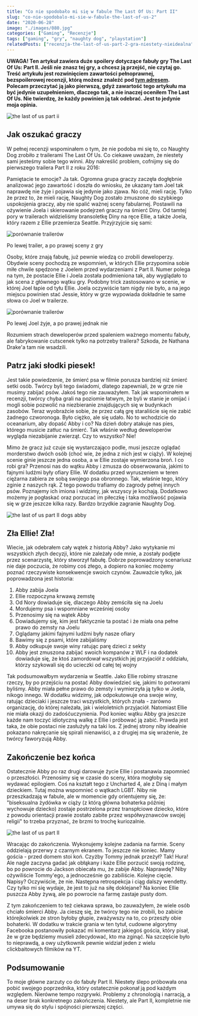 ```yaml
---
title: "Co nie spodobało mi się w fabule The Last Of Us: Part II"
slug: "co-nie-spodobalo-mi-sie-w-fabule-the-last-of-us-2"
date: "2020-06-28"
image: "./images/080.jpg"
categories: ["Gaming", "Recenzje"]
tags: ["gaming", "gry", "naughty dog", "playstation"]
relatedPosts: ["recenzja-the-last-of-us-part-2-gra-niestety-nieidealna"]
---
```


**UWAGA! Ten artykuł zawiera duże spoilery dotyczące fabuły gry The Last Of Us: Part II. Jeśli nie znasz tej gry, a chcesz ją przejść, nie czytaj go. Treść artykułu jest rozwinięciem zawartości pełnoprawnej, bezspoilerowej recenzji, którą możesz znaleźć pod [tym adresem](/recenzja-the-last-of-us-part-2-gra-niestety-nieidealna). Polecam przeczytać ją jako pierwszą, gdyż zawartość tego artykułu ma być jedynie uzupełnieniem, dlaczego tak, a nie inaczej oceniłem The Last Of Us. Nie twierdzę, że każdy powinien ją tak odebrać. Jest to jedynie moja opinia.**

![the last of us part ii](images/The-Last-of-Us-Part-II_20200619204344-1366x768.jpg)

## Jak oszukać graczy

W pełnej recenzji wspominałem o tym, że nie podoba mi się to, co Naughty Dog zrobiło z trailerami The Last Of Us. Co ciekawe uważam, że niestety sami jesteśmy sobie tego winni. Aby nakreślić problem, cofnijmy się do pierwszego trailera Part II z roku 2016:

<YouTube id='W2Wnvvj33Wo' title='The Last Of Us Part II trailer'></YouTube>

Pamiętacie te emocje? Ja tak. Ogromna grupa graczy zaczęła dogłębnie analizować jego zawartość i doszła do wniosku, że ukazany tam Joel tak naprawdę nie żyje i pojawia się jedynie jako zjawa. No cóż, mieli rację. Tylko że przez to, że mieli rację, Naughty Dog zostało zmuszone do szybkiego uspokojenia graczy, aby nie spalić ważnej sceny fabularnej. Postawili na ożywienie Joela i skierowanie podejrzeń graczy na śmierć Diny. Od tamtej pory w trailerach widzieliśmy bransoletkę Diny na ręce Ellie, a także Joela, który razem z Ellie przemierza Seattle. Przyjrzyjcie się sami:

![porównanie trailerów](images/tlou2-trailer-porownanie-1366x768.jpg)

<ImageDescription>Po lewej trailer, a po prawej sceny z gry</ImageDescription>

Osoby, które znają fabułę, już pewnie wiedzą co zrobili deweloperzy. Obydwie sceny pochodzą ze wspomnień, w których Ellie przypomina sobie miłe chwile spędzone z Joelem przed wydarzeniami z Part II. Numer polega na tym, że postacie Ellie i Joela została podmieniona tak, aby wyglądało to jak scena z głównego wątku gry. Podobny trick zastosowano w scenie, w której Joel łapie od tyłu Ellie. Joela oczywiście tam nigdy nie było, a na jego miejscu powinien stać Jessie, który w grze wypowiada dokładnie te same słowa co Joel w trailerze.

![porównanie trailerów](images/tlou2-trailer-porownanie-2-1366x384.jpg)

<ImageDescription>Po lewej Joel żyje, a po prawej jednak nie</ImageDescription>

Rozumiem strach deweloperów przed spaleniem ważnego momentu fabuły, ale fabrykowanie cutscenek tylko na potrzeby trailera? Szkoda, że Nathana Drake'a tam nie wsadzili.

## Patrz jaki słodki piesek!

Jest takie powiedzenie, że śmierć psa w filmie porusza bardziej niż śmierć setki osób. Twórcy byli tego świadomi, dlatego zapewniali, że w grze nie musimy zabijać psów. Jakoś tego nie zauważyłem. Tak jak wspominałem w recenzji, twórcy chyba grali na poziomie łatwym, że byli w stanie je omijać i mogli sobie pozwolić na niezbieranie znajdujących się w budynkach zasobów. Teraz wyobraźcie sobie, że przez całą grę staraliście się nie zabić żadnego czworonoga. Było ciężko, ale się udało. No to wchodzicie do oceanarium, aby dopaść Abby i co? Na dzień dobry atakuje nas pies, którego musicie zatłuc na śmierć. Tak właśnie według deweloperów wygląda niezabijanie zwierząt. Czy to wszystko? Nie!

<AdSense/>

Mimo że gracz już czuje się wystarczająco podle, musi jeszcze oglądać morderstwo dwóch osób (choć wie, że jedna z nich jest w ciąży). W kolejnej scenie ginie jeszcze jedna osoba, a w Ellie zostaje wymierzona broń. I co robi gra? Przenosi nas do wątku Abby i zmusza do obserwowania, jakimi to fajnymi ludźmi były ofiary Ellie. W dodatku przed wyruszeniem w teren ciężarna zabiera ze sobą swojego psa obronnego. Tak, właśnie tego, który zginie z naszych rąk. Z tego powodu trafiamy do zagrody pełnej innych psów. Poznajemy ich imiona i widzimy, jak wszyscy je kochają. Dodatkowo możemy je pogłaskać oraz porzucać im piłeczkę i taka możliwość pojawia się w grze jeszcze kilka razy. Bardzo brzydkie zagranie Naughty Dog.

![the last of us part II dogs abby](images/tlou-2-dogs-1364x768.jpg)

## Zła Ellie! Zła!

Wiecie, jak odebrałem cały wątek z historią Abby? Jako wytykanie mi wszystkich złych decyzji, które nie zależały ode mnie, a zostały podjęte przez scenarzystę, który stworzył fabułę. Dobrze poprowadzony scenariusz nie daje poczucia, że robimy coś złego, a dopiero na koniec możemy poznać rzeczywiste konsekwencje swoich czynów. Zauważcie tylko, jak poprowadzona jest historia:

1. Abby zabija Joela
2. Ellie rozpoczyna krwawą zemstę
3. Od Nory dowiaduje się, dlaczego Abby zemściła się na Joelu
4. Mordujemy psa i wspomniane wcześniej osoby
5. Przenosimy się na wątek Abby
6. Dowiadujemy się, kim jest faktycznie ta postać i że miała ona pełne prawo do zemsty na Joelu
7. Oglądamy jakimi fajnymi ludźmi były nasze ofiary
8. Bawimy się z psami, które zabijaliśmy
9. Abby odkupuje swoje winy ratując parę dzieci z sekty
10. Abby jest zmuszona zabijać swoich kompanów z WLF i na dodatek dowiaduje się, że ktoś zamordował wszystkich jej przyjaciół z oddziału, którzy szykowali się do ucieczki od całej tej wojny

Tak podsumowałbym wydarzenia w Seattle. Jako Ellie robimy straszne rzeczy, by po przejściu na postać Abby dowiedzieć się, jakimi to potworami byliśmy. Abby miała pełne prawo do zemsty i wymierzyła ją tylko w Joela, nikogo innego. W dodatku widzimy, jak odpokutowuje ona swoje winy, ratując dzieciaki i jeszcze traci wszystkich, których znała - zarówno organizację, do której należała, jak i wieloletnich przyjaciół. Natomiast Ellie nie miała okazji do zadośćuczynienia. Pod koniec wątku Abby gra jeszcze każde nam toczyć idiotyczną walkę z Ellie i próbować ją zabić. Prawda jest taka, że obie postaci nie zasłużyły na taki los. Z jednej strony niby idealnie pokazano nakręcanie się spirali nienawiści, a z drugiej ma się wrażenie, że twórcy faworyzują Abby.

## Zakończenie bez końca

Ostatecznie Abby po raz drugi darowuje życie Ellie i postanawia zapomnieć o przeszłości. Przenosimy się w czasie do sceny, która mogłoby się wydawać epilogiem. Coś na kształt tego z Uncharted 4, ale z Diną i małym dzieckiem. Tutaj można wspomnieć o wątkach LGBT. Niby nie przeszkadzają w fabule, ale w momencie gdy orientujemy się, że: "biseksualna żydówka w ciąży (z którą główna bohaterka później wychowuje dziecko) zostaje postrzelona przez transpłciowe dziecko, które z powodu orientacji prawie zostało zabite przez współwyznawców swojej religii" to trzeba przyznać, że brzmi to trochę kuriozalnie.

![the last of us part II](images/The-Last-of-Us-Part-II_20200623234427-1366x768.jpg)

Wracając do zakończenia. Wykonujemy kolejne zadania na farmie. Sceny oddzielają przerwy z czarnym ekranem. To jeszcze nie koniec. Mamy gościa - przed domem stoi koń. Czyżby Tommy jednak przeżył? Tak! Hura! Ale nagle zaczyna gadać jak obłąkany i każe Ellie porzucić swoją rodzinę, bo po powrocie do Jackson obiecała mu, że zabije Abby. Naprawdę? Niby ożywiliście Tommy'ego, a jednocześnie go zabiliście. Kolejne cięcie. Napisy? Oczywiście, że nie. Następna retrospekcja i ciąg dalszy wendetty. Czy tylko mi się wydaje, że jest to już na siłę doklejane? Na koniec Ellie puszcza Abby żywą, ale po powrocie na farmę zastaje pusty dom.

Z tym zakończeniem to też ciekawa sprawa, bo zauważyłem, że wiele osób chciało śmierci Abby. Ja cieszę się, że twórcy tego nie zrobili, bo zabicie którejkolwiek ze stron byłoby głupie, zważywszy na to, co przeszły obie bohaterki. W dodatku w trakcie grania w ten tytuł, cudowne algorytmy Facebooka postanowiły pokazać mi komentarz jakiegoś gościa, który pisał, że w grze będziemy musieli zdecydować, kto ma zginąć. Na szczęście było to nieprawdą, a owy użytkownik pewnie widział jeden z wielu clickbaitowych filmików na YT.

## Podsumowanie

To moje główne zarzuty co do fabuły Part II. Niestety ślepo próbowała ona pobić swojego poprzednika, który ostatecznie pokonał ją pod każdym względem. Nierówne tempo rozgrywki. Problemy z chronologią i narracją, a na deser brak konkretnego zakończenia. Niestety, ale Part II, kompletnie nie umywa się do stylu i spójności pierwszej części.
